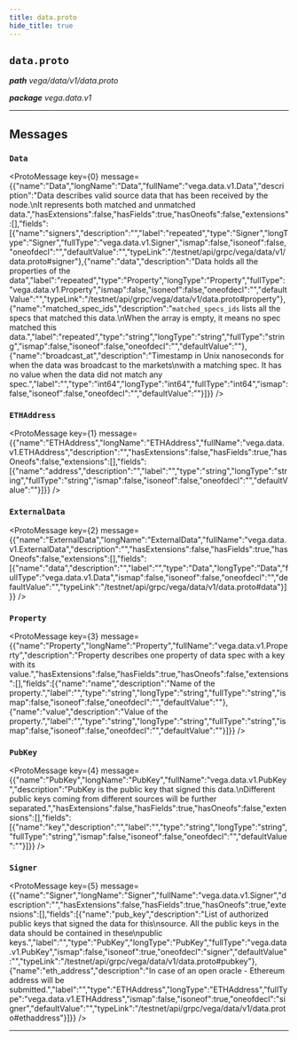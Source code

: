 ```yaml
---
title: data.proto
hide_title: true
---
```



## `data.proto`
_**path** vega/data/v1/data.proto_

_**package** vega.data.v1_



---

## Messages


### `Data`
<ProtoMessage key={0} message={{"name":"Data","longName":"Data","fullName":"vega.data.v1.Data","description":"Data describes valid source data that has been received by the node.\nIt represents both matched and unmatched data.","hasExtensions":false,"hasFields":true,"hasOneofs":false,"extensions":[],"fields":[{"name":"signers","description":"","label":"repeated","type":"Signer","longType":"Signer","fullType":"vega.data.v1.Signer","ismap":false,"isoneof":false,"oneofdecl":"","defaultValue":"","typeLink":"/testnet/api/grpc/vega/data/v1/data.proto#signer"},{"name":"data","description":"Data holds all the properties of the data","label":"repeated","type":"Property","longType":"Property","fullType":"vega.data.v1.Property","ismap":false,"isoneof":false,"oneofdecl":"","defaultValue":"","typeLink":"/testnet/api/grpc/vega/data/v1/data.proto#property"},{"name":"matched_spec_ids","description":"`matched_specs_ids` lists all the specs that matched this data.\nWhen the array is empty, it means no spec matched this data.","label":"repeated","type":"string","longType":"string","fullType":"string","ismap":false,"isoneof":false,"oneofdecl":"","defaultValue":""},{"name":"broadcast_at","description":"Timestamp in Unix nanoseconds for when the data was broadcast to the markets\nwith a matching spec. It has no value when the data did not match any spec.","label":"","type":"int64","longType":"int64","fullType":"int64","ismap":false,"isoneof":false,"oneofdecl":"","defaultValue":""}]}} />


### `ETHAddress`
<ProtoMessage key={1} message={{"name":"ETHAddress","longName":"ETHAddress","fullName":"vega.data.v1.ETHAddress","description":"","hasExtensions":false,"hasFields":true,"hasOneofs":false,"extensions":[],"fields":[{"name":"address","description":"","label":"","type":"string","longType":"string","fullType":"string","ismap":false,"isoneof":false,"oneofdecl":"","defaultValue":""}]}} />


### `ExternalData`
<ProtoMessage key={2} message={{"name":"ExternalData","longName":"ExternalData","fullName":"vega.data.v1.ExternalData","description":"","hasExtensions":false,"hasFields":true,"hasOneofs":false,"extensions":[],"fields":[{"name":"data","description":"","label":"","type":"Data","longType":"Data","fullType":"vega.data.v1.Data","ismap":false,"isoneof":false,"oneofdecl":"","defaultValue":"","typeLink":"/testnet/api/grpc/vega/data/v1/data.proto#data"}]}} />


### `Property`
<ProtoMessage key={3} message={{"name":"Property","longName":"Property","fullName":"vega.data.v1.Property","description":"Property describes one property of data spec with a key with its value.","hasExtensions":false,"hasFields":true,"hasOneofs":false,"extensions":[],"fields":[{"name":"name","description":"Name of the property.","label":"","type":"string","longType":"string","fullType":"string","ismap":false,"isoneof":false,"oneofdecl":"","defaultValue":""},{"name":"value","description":"Value of the property.","label":"","type":"string","longType":"string","fullType":"string","ismap":false,"isoneof":false,"oneofdecl":"","defaultValue":""}]}} />


### `PubKey`
<ProtoMessage key={4} message={{"name":"PubKey","longName":"PubKey","fullName":"vega.data.v1.PubKey","description":"PubKey is the public key that signed this data.\nDifferent public keys coming from different sources will be further separated.","hasExtensions":false,"hasFields":true,"hasOneofs":false,"extensions":[],"fields":[{"name":"key","description":"","label":"","type":"string","longType":"string","fullType":"string","ismap":false,"isoneof":false,"oneofdecl":"","defaultValue":""}]}} />


### `Signer`
<ProtoMessage key={5} message={{"name":"Signer","longName":"Signer","fullName":"vega.data.v1.Signer","description":"","hasExtensions":false,"hasFields":true,"hasOneofs":true,"extensions":[],"fields":[{"name":"pub_key","description":"List of authorized public keys that signed the data for this\nsource. All the public keys in the data should be contained in these\npublic keys.","label":"","type":"PubKey","longType":"PubKey","fullType":"vega.data.v1.PubKey","ismap":false,"isoneof":true,"oneofdecl":"signer","defaultValue":"","typeLink":"/testnet/api/grpc/vega/data/v1/data.proto#pubkey"},{"name":"eth_address","description":"In case of an open oracle - Ethereum address will be submitted.","label":"","type":"ETHAddress","longType":"ETHAddress","fullType":"vega.data.v1.ETHAddress","ismap":false,"isoneof":true,"oneofdecl":"signer","defaultValue":"","typeLink":"/testnet/api/grpc/vega/data/v1/data.proto#ethaddress"}]}} />

---


  